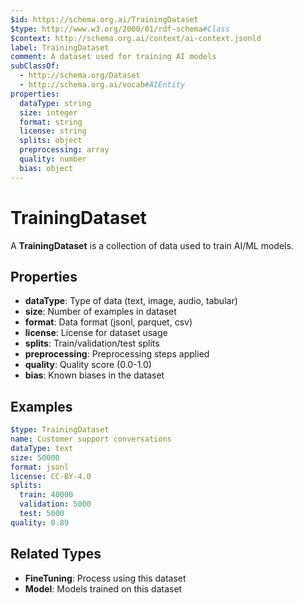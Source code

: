 ```yaml
---
$id: https://schema.org.ai/TrainingDataset
$type: http://www.w3.org/2000/01/rdf-schema#Class
$context: http://schema.org.ai/context/ai-context.jsonld
label: TrainingDataset
comment: A dataset used for training AI models
subClassOf:
  - http://schema.org/Dataset
  - http://schema.org.ai/vocab#AIEntity
properties:
  dataType: string
  size: integer
  format: string
  license: string
  splits: object
  preprocessing: array
  quality: number
  bias: object
---
```


# TrainingDataset

A **TrainingDataset** is a collection of data used to train AI/ML models.

## Properties

- **dataType**: Type of data (text, image, audio, tabular)
- **size**: Number of examples in dataset
- **format**: Data format (jsonl, parquet, csv)
- **license**: License for dataset usage
- **splits**: Train/validation/test splits
- **preprocessing**: Preprocessing steps applied
- **quality**: Quality score (0.0-1.0)
- **bias**: Known biases in the dataset

## Examples

```yaml
$type: TrainingDataset
name: Customer support conversations
dataType: text
size: 50000
format: jsonl
license: CC-BY-4.0
splits:
  train: 40000
  validation: 5000
  test: 5000
quality: 0.89
```

## Related Types

- **FineTuning**: Process using this dataset
- **Model**: Models trained on this dataset

